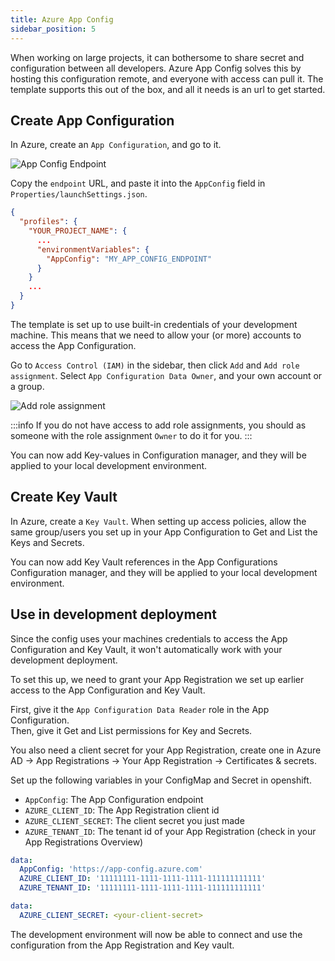 ```yaml
---
title: Azure App Config
sidebar_position: 5
---
```


When working on large projects, it can bothersome to share secret and configuration between all developers.
Azure App Config solves this by hosting this configuration remote, and everyone with access can pull it.
The template supports this out of the box, and all it needs is an url to get started.

## Create App Configuration

In Azure, create an `App Configuration`, and go to it.

![App Config Endpoint](/img/azure-app-config-url.png)

Copy the `endpoint` URL, and paste it into the `AppConfig` field in `Properties/launchSettings.json`.

```json title="Properties/launchSettings.json"
{
  "profiles": {
    "YOUR_PROJECT_NAME": {
      ...
      "environmentVariables": {
        "AppConfig": "MY_APP_CONFIG_ENDPOINT"
      }
    }
    ...
  }
}
```

The template is set up to use built-in credentials of your development machine.
This means that we need to allow your (or more) accounts to access the App Configuration.

Go to `Access Control (IAM)` in the sidebar, then click `Add` and `Add role assignment`.
Select `App Configuration Data Owner`, and your own account or a group.

![Add role assignment](/img/azure-app-config-role.png)

:::info
If you do not have access to add role assignments, you should as someone with the role assignment `Owner` to do it for you.
:::

You can now add Key-values in Configuration manager,
and they will be applied to your local development environment.

## Create Key Vault

In Azure, create a `Key Vault`.
When setting up access policies, allow the same group/users you set up in your App Configuration to Get and List the Keys and Secrets.

You can now add Key Vault references in the App Configurations Configuration manager,
and they will be applied to your local development environment.

## Use in development deployment

Since the config uses your machines credentials to access the App Configuration and Key Vault,
it won't automatically work with your development deployment.

To set this up, we need to grant your App Registration we set up earlier access to the App Configuration and Key Vault.

First, give it the `App Configuration Data Reader` role in the App Configuration.  
Then, give it Get and List permissions for Key and Secrets.

You also need a client secret for your App Registration,
create one in Azure AD -> App Registrations -> Your App Registration -> Certificates & secrets.

Set up the following variables in your ConfigMap and Secret in openshift.

- `AppConfig`: The App Configuration endpoint
- `AZURE_CLIENT_ID`: The App Registration client id
- `AZURE_CLIENT_SECRET`: The client secret you just made
- `AZURE_TENANT_ID`: The tenant id of your App Registration (check in your App Registrations Overview)

```yaml title="configmap.yaml"
data:
  AppConfig: 'https://app-config.azure.com'
  AZURE_CLIENT_ID: '11111111-1111-1111-1111-111111111111'
  AZURE_TENANT_ID: '11111111-1111-1111-1111-111111111111'
```

```yaml title="secret.yaml"
data:
  AZURE_CLIENT_SECRET: <your-client-secret>
```

The development environment will now be able to connect and use the configuration from the App Registration and Key vault.
